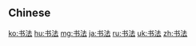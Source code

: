 {{also|書法}}
==Chinese==
{{zh-see|書法}}

[[ko:书法]]
[[hu:书法]]
[[mg:书法]]
[[ja:书法]]
[[ru:书法]]
[[uk:书法]]
[[zh:书法]]